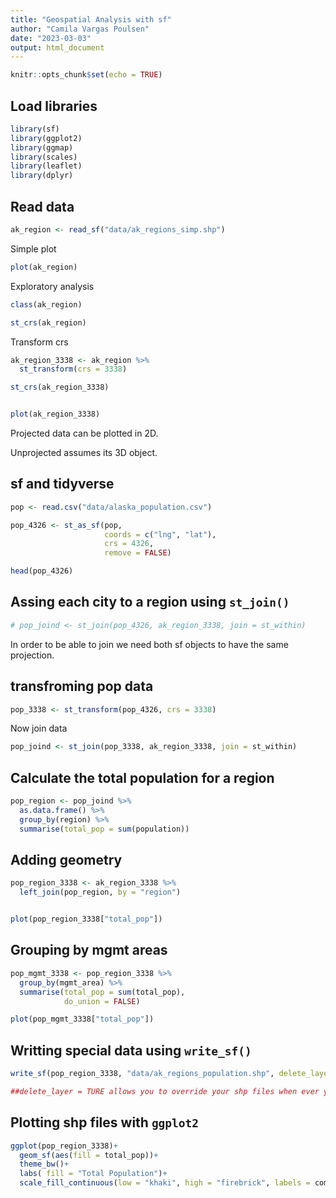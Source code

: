 ```yaml
---
title: "Geospatial Analysis with sf"
author: "Camila Vargas Poulsen"
date: "2023-03-03"
output: html_document
---
```


```r
knitr::opts_chunk$set(echo = TRUE)
```


## Load libraries
```r

library(sf)
library(ggplot2)
library(ggmap)
library(scales)
library(leaflet)
library(dplyr)

```

## Read data

```r
ak_region <- read_sf("data/ak_regions_simp.shp")

```


Simple plot

```r
plot(ak_region)
```

Exploratory analysis

```r
class(ak_region)

st_crs(ak_region)
```

Transform crs

```r

ak_region_3338 <- ak_region %>% 
  st_transform(crs = 3338)

st_crs(ak_region_3338)


plot(ak_region_3338)
```

Projected data can be plotted in 2D.

Unprojected assumes its 3D object.

## sf and tidyverse


```r
pop <- read.csv("data/alaska_population.csv")
```

```r
pop_4326 <- st_as_sf(pop,
                     coords = c("lng", "lat"),
                     crs = 4326,
                     remove = FALSE)

head(pop_4326)
```


## Assing each city to a region using `st_join()`

```r
# pop_joind <- st_join(pop_4326, ak_region_3338, join = st_within)
```

In order to be able to join we need both sf objects to have the same projection.

## transfroming pop data
```r
pop_3338 <- st_transform(pop_4326, crs = 3338)
```

Now join data


```r
pop_joind <- st_join(pop_3338, ak_region_3338, join = st_within)
```


## Calculate the total population for a region
```r
pop_region <- pop_joind %>% 
  as.data.frame() %>% 
  group_by(region) %>% 
  summarise(total_pop = sum(population))

```


## Adding geometry

```r
pop_region_3338 <- ak_region_3338 %>% 
  left_join(pop_region, by = "region")


plot(pop_region_3338["total_pop"])
```


## Grouping by mgmt areas
```r
pop_mgmt_3338 <- pop_region_3338 %>% 
  group_by(mgmt_area) %>% 
  summarise(total_pop = sum(total_pop),
            do_union = FALSE)

plot(pop_mgmt_3338["total_pop"])
```


## Writting special data using `write_sf()`

```r
write_sf(pop_region_3338, "data/ak_regions_population.shp", delete_layer = TRUE)

##delete_layer = TURE allows you to override your shp files when ever you run write_sf again.
```


## Plotting shp files with `ggplot2`

```r
ggplot(pop_region_3338)+
  geom_sf(aes(fill = total_pop))+
  theme_bw()+
  labs( fill = "Total Population")+
  scale_fill_continuous(low = "khaki", high = "firebrick", labels = comma)
  
```





